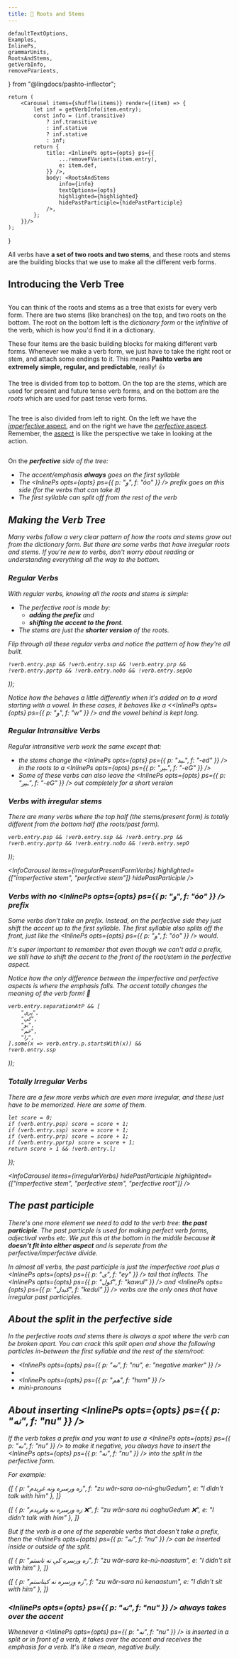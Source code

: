 ```yaml
---
title: 🌳 Roots and Stems
---
```


<!-- 

Copyright (c) 2021 lingdocs.com 

The content of the chapters/book is licensed by a
Attribution-ShareAlike 4.0 International License (CC BY-SA 4.0)
https://creativecommons.org/licenses/by-sa/4.0/
https://creativecommons.org/licenses/by-sa/4.0/legalcode
    
-->


    defaultTextOptions,
    Examples,
    InlinePs,
    grammarUnits,
    RootsAndStems,
    getVerbInfo,
    removeFVarients,
} from "@lingdocs/pashto-inflector";


    return (
        <Carousel items={shuffle(items)} render={(item) => {
            let inf = getVerbInfo(item.entry);
            const info = (inf.transitive)
                ? inf.transitive
                : inf.stative
                ? inf.stative
                : inf;
            return {
                title: <InlinePs opts={opts} ps={{
                    ...removeFVarients(item.entry),
                    e: item.def,
                }} />,
                body: <RootsAndStems
                    info={info}
                    textOptions={opts}
                    highlighted={highlighted}
                    hidePastParticiple={hidePastParticiple}
                />,
            };
        }}/>
    );
} 

All verbs have **a set of two roots and two stems**, and these roots and stems are the building blocks that we use to make all the different verb forms.

## Introducing the Verb Tree

<div style={{ maxWidth: "350px", margin: "0 auto" }}>
    <img src={verbTreeBase} alt="" className="img-fluid" />
</div>

You can think of the roots and stems as a tree that exists for every verb form. There are two stems (like branches) on the top, and two roots on the bottom. The root on the bottom left is the *dictionary form* or the *infinitive* of the verb, which is how you'd find it in a dictionary.

These four items are the basic building blocks for making different verb forms. Whenever we make a verb form, we just have to take the right root or stem, and attach some endings to it. This means **Pashto verbs are extremely simple, regular, and predictable**, really! 👍

The tree is divided from top to bottom. On the top are the *stems*, which are used for present and future tense verb forms, and on the bottom are the *roots* which are used for past tense verb forms.

<div className="mb-4" style={{ maxWidth: "500px", margin: "0 auto" }}>
    <img src={verbTreePastPresent} alt="" className="img-fluid" />
</div>

The tree is also divided from left to right. On the left we have the [*imperfective* aspect](/verbs/verb-aspect/#i-classnamefas-fa-video--imperfective-aspect), and on the right we have the [*perfective* aspect](/verbs/verb-aspect/#i-classnamefas-fa-camera--perfective-aspect). Remember, the [aspect](/verbs/verb-aspect/) is like the perspective we take in looking at the action. 

<div className="mb-4" style={{ maxWidth: "400px", margin: "0 auto" }}>
    <img src={verbTreeImperfectivePerfective} alt="" className="img-fluid" />
</div>

On the <i className="fas fa-camera" /> **perfective** side of the tree:

 - The accent/emphasis **always** goes on the first syllable
 - The <InlinePs opts={opts} ps={{ p: "و", f: "óo" }} /> prefix goes on this side (for the verbs that can take it)
 - The first syllable can split off from the rest of the verb

## Making the Verb Tree

Many verbs follow a very clear pattern of how the roots and stems grow out from the dictionary form. But there are some verbs that have irregular roots and stems. If you're new to verbs, don't worry about reading or understanding everything all the way to the bottom.
### Regular Verbs

With regular verbs, knowing all the roots and stems is simple:

- The perfective root is made by:
    - **adding the <InlinePs opts={opts} ps={grammarUnits.ooPrefix} /> prefix** and
    - **shifting the accent to the front**.
- The stems are just the **shorter version** of the roots.

Flip through all these regular verbs and notice the pattern of how they're all built.

    !verb.entry.psp && !verb.entry.ssp && !verb.entry.prp && !verb.entry.pprtp && !verb.entry.noOo && !verb.entry.sepOo
));


<InfoCarousel items={regularTrans} hidePastParticiple />

Notice how the <InlinePs opts={opts} ps={grammarUnits.ooPrefix} /> behaves a little differently when it's added on to a word starting with a vowel. In these cases, it behaves like a <<InlinePs opts={opts} ps={{ p: "و", f: "w" }} /> and the vowel behind is kept long.

### Regular Intransitive Verbs

Regular intransitive verb work the same except that:

- the stems change the <InlinePs opts={opts} ps={{ p: "ـېد", f: "-ed" }} /> in the roots to a <InlinePs opts={opts} ps={{ p: "ـېږ", f: "-eG" }} />
- Some of these verbs can also leave the <InlinePs opts={opts} ps={{ p: "ـېږ", f: "-eG" }} /> out completely for a short version


<InfoCarousel items={regularIntrans} hidePastParticiple />

### Verbs with irregular stems

There are many verbs where the top half (the stems/present form) is totally different from the bottom half (the roots/past form).

    verb.entry.psp && !verb.entry.ssp && !verb.entry.prp && !verb.entry.pprtp && !verb.entry.noOo && !verb.entry.sepO
));

<InfoCarousel items={irregularPresentFormVerbs} highlighted={["imperfective stem", "perfective stem"]} hidePastParticiple />

### Verbs with no <InlinePs opts={opts} ps={{ p: "و", f: "óo" }} /> prefix

Some verbs don't take an <InlinePs opts={opts} ps={grammarUnits.ooPrefix} /> prefix. Instead, on the perfective side they just shift the accent up to the first syllable. The first syllable also splits off the front, just like the <InlinePs opts={opts} ps={{ p: "و", f: "óo" }} /> would.

It's super important to remember that even though we can't add a <InlinePs opts={opts} ps={grammarUnits.ooPrefix} /> prefix, we still have to shift the accent to the front of the root/stem in the perfective aspect.

Notice how the only difference between the imperfective and perfective aspects is where the emphasis falls. The accent totally changes the meaning of the verb form! 🤯

    verb.entry.separationAtP && [
        "پرې",
        "کې",
        "بو",
        "څم",
        "را",
    ].some(x => verb.entry.p.startsWith(x)) &&
    !verb.entry.ssp
));

<InfoCarousel items={separableVerbs} hidePastParticiple />

### Totally Irregular Verbs

There are a few more verbs which are even more irregular, and these just have to be memorized. Here are some of them.

    let score = 0;
    if (verb.entry.psp) score = score + 1;
    if (verb.entry.ssp) score = score + 1;
    if (verb.entry.prp) score = score + 1;
    if (verb.entry.pprtp) score = score + 1;
    return score > 1 && !verb.entry.l;
});

<InfoCarousel items={irregularVerbs} hidePastParticiple highlighted={["imperfective stem", "perfective stem", "perfective root"]} />

## The past participle

There's one more element we need to add to the verb tree: **the past participle**. The past particple is used for making perfect verb forms, adjectival verbs etc. We put this at the bottom in the middle because **it doesn't fit into either aspect** and is seperate from the perfective/imperfective divide.

In almost all verbs, the past participle is just the imperfective root plus a <InlinePs opts={opts} ps={{ p: "ی", f: "ey" }} /> tail that inflects. The <InlinePs opts={opts} ps={{ p: "کول", f: "kawul" }} /> and <InlinePs opts={opts} ps={{ p: "کېدل", f: "kedul" }} /> verbs are the only ones that have irregular past participles.

<InfoCarousel items={verbs} />

## About the split in the perfective side

In the perfective roots and stems there is always a spot where the verb can be broken apart. You can crack this split open and shove the following particles in-between the first syllable and the rest of the stem/root:

- <InlinePs opts={opts} ps={{ p: "نه", f: "nu", e: "negative marker" }} /> 
- <InlinePs opts={opts} ps={grammarUnits.baParticle} />
- <InlinePs opts={opts} ps={{ p: "هم", f: "hum" }} />
- <Link to="/pronouns/pronouns-mini/">mini-pronouns</Link>

## About inserting <InlinePs opts={opts} ps={{ p: "نه", f: "nu" }} /> 

If the verb takes a <InlinePs opts={opts} ps={grammarUnits.ooPrefix} /> prefix and you want to use a <InlinePs opts={opts} ps={{ p: "نه", f: "nu" }} /> to make it negative, you always have to insert the <InlinePs opts={opts} ps={{ p: "نه", f: "nu" }} /> into the split in the perfective form.

For example:

<Examples opts={opts}>{[
    { p: "زه ورسره ونه غږېدم", f: "zu wăr-sara oo-nú-ghuGedum", e: "I didn't talk with him" },
]}</Examples>

<Examples opts={opts}>{[
    { p: "زه ورسره نه وغږېدم ❌", f: "zu wăr-sara nú ooghuGedum ❌", e: "I didn't talk with him" },
]}</Examples>

But if the verb is a one of the <Link to="/verbs/roots-and-stems/#seperable-verbs">seperable verbs</Link> that doesn't take a <InlinePs opts={opts} ps={grammarUnits.ooPrefix} /> prefix, then the <InlinePs opts={opts} ps={{ p: "نه", f: "nu" }} /> can be inserted *inside or outside of the split*.

<Examples opts={opts}>{[
    { p: "زه ورسره کې نه ناستم", f: "zu wăr-sara ke-nú-naastum", e: "I didn't sit with him" },
]}</Examples>

<Examples opts={opts}>{[
    { p: "زه ورسره نه کېناستم", f: "zu wăr-sara nú kenaastum", e: "I didn't sit with him" },
]}</Examples>

### <InlinePs opts={opts} ps={{ p: "نه", f: "nu" }} /> always takes over the accent

Whenever a <InlinePs opts={opts} ps={{ p: "نه", f: "nu" }} /> is inserted in a split or in front of a verb, it takes over the accent and receives the emphasis for a verb. It's like a mean, negative bully.
